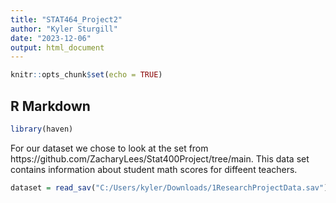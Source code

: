 ---
title: "STAT464_Project2"
author: "Kyler Sturgill"
date: "2023-12-06"
output: html_document
---

```{r setup, include=FALSE}
knitr::opts_chunk$set(echo = TRUE)
```

## R Markdown

```{r}
library(haven)
```

For our dataset we chose to look at the set from https://github.com/ZacharyLees/Stat400Project/tree/main. This data set contains information about student math scores for diffeent teachers.

```{r}
dataset = read_sav("C:/Users/kyler/Downloads/1ResearchProjectData.sav")
```
